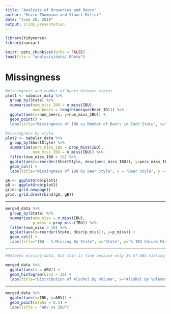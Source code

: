 ```yaml
---
title: "Analysis of Breweries and Beers"
author: "Kevin Thompson and Stuart Miller"
date: "June 20, 2019"
output: slidy_presentation
---
```


```r
library(tidyverse)
library(naniar)

knitr::opts_chunk$set(echo = FALSE)
load(file = "analysis/data/.RData")

```


# Missingness
```r

#missingness and number of beers between states
plot1 <- nabular_data %>%
  group_by(State) %>%
  summarize(num_miss_IBU = n_miss(IBU),
            num_beers = length(unique(Beer_ID))) %>%
  ggplot(aes(x=num_beers, y=num_miss_IBU)) +
  geom_point() +
  labs(title="Missingness of IBU vs Number of Beers in Each State", x="Number of Unique Beers Brewed", y="# Missing IBU Values")

#missingness by style
plot2 <- nabular_data %>%
  group_by(ShortStyle) %>%
  summarize(perc_miss_IBU = prop_miss(IBU),
            num_miss_IBU = n_miss(IBU)) %>%
  filter(num_miss_IBU > 15) %>%
  ggplot(aes(x=reorder(ShortStyle, desc(perc_miss_IBU)), y=perc_miss_IBU)) +
  geom_col() +
  labs(title="Missingness of IBU by Beer Style", x = "Beer Style", y = "% Missing IBU Values")

gA <- ggplotGrob(plot1)
gB <- ggplotGrob(plot2)
grid::grid.newpage()
grid::grid.draw(rbind(gA, gB))

```

***

```r
merged_data %>%
  group_by(State) %>%
  summarize(num_miss = n_miss(IBU),
            p_miss = prop_miss(IBU)) %>%
  filter(num_miss > 10) %>%
  ggplot(aes(x=reorder(State, desc(p_miss)), y=p_miss)) +
  geom_col() +
  labs(title="IBU - % Missing By State", x="State", y="% IBU Values Missing")

```

***


```r
#Deletes missing data, but this is fine because only 2% of ABV missing out of 2410 obs.

merged_data %>%
  ggplot(aes(x = ABV)) + 
  geom_histogram(bins = 30) +
  labs(title="Distribution of Alcohol By Volume", x="Alcohol By Volume", y="Count")

```

***

```r
merged_data %>%
  ggplot(aes(x=IBU, y=ABV)) +
  geom_point(alpha = 0.1) +
  labs(title = "ABV vs IBU")
```



